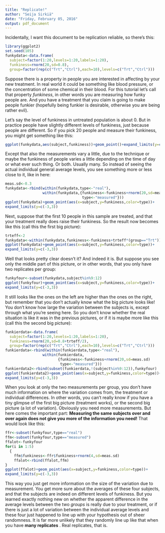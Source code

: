 ```yaml
---
title: "Replicate!"
author: "Seija Sirkiä"
date: "Friday, February 05, 2016"
output: pdf_document
---
```


Incidentally, I want this document to be replication reliable, so there's this:
```r
library(ggplot2)
set.seed(105)
funkydata<-data.frame(
  subject=factor(1:20,levels=1:20,labels=1:20),
  funkiness=rnorm(20,sd=0.8),
  group=factor(rep(c("Trt","Ctrl"),each=10),levels=c("Trt","Ctrl")))
```

Suppose there is a property in people you are interested in affecting by your new treatment. In real world it could be something like blood pressure, or the concentration of some chemical in their blood. For this tutorial let's call that property *funkiness*, in other words you are measuring how funky people are. And you have a treatment that you claim is going to make people funkier (hopefully being funkier is desirable, otherwise you are being rather evil).

Let's say the level of funkiness in untreated population is about 0. But in practice people have slightly different levels of funkiness, just because people are different. So if you pick 20 people and measure their funkiness, you might get something like this:
```r
ggplot(funkydata,aes(subject,funkiness))+geom_point()+expand_limits(y=c(-3,3))
```

Except that also the measurements vary a little, due to the technique or maybe the funkiness of people varies a little depending on the time of day or what ever such thing. Or both. Usually many. So instead of seeing the actual individual general average levels, you see something more or less close to it, like in here:
```r
meas.sd<-0.3
funkydata<-rbind(within(funkydata,type<-"real"),
                 within(funkydata,{funkiness<-funkiness+rnorm(20,sd=meas.sd)
                                   type<-"measured"}))
ggplot(funkydata)+geom_point(aes(x=subject,y=funkiness,color=type))+
expand_limits(y=c(-3,3))
```

Next, suppose that the first 10 people in this sample are treated, and that your treatment really does raise their funkiness. So the result now becomes like this (call this the first big picture):
```r
trteff<-2
funkydata<-within(funkydata,funkiness<-funkiness+trteff*(group=="Trt"))
ggplot(funkydata)+geom_point(aes(x=subject,y=funkiness,color=type))+
expand_limits(y=c(-3,3))
```

Well that looks pretty clear doesn't it? And indeed it is. But suppose you see only the middle part of this picture, or in other words, that you only have two replicates per group:
```r
funkyfour<-subset(funkydata,subject%in%9:12)
ggplot(funkyfour)+geom_point(aes(x=subject,y=funkiness,color=type))+
expand_limits(y=c(-3,3))
``` 

It still looks like the ones on the left are higher than the ones on the right, but remember that you don't actually know what the big picture looks like! You don't know how large the variation between the subjects is, except through what you're seeing here. So you don't know whether the real situation is like it was in the previous pictures, or if it is maybe more like this (call this the second big picture):
```r
funkierdata<-data.frame(
  subject=factor(1:20,levels=1:20,labels=1:20),
  funkiness=rnorm(20,sd=0.8+trteff/2),
  group=factor(rep(c("Trt","Ctrl"),each=10),levels=c("Trt","Ctrl")))
funkierdata<-rbind(within(funkierdata,type<-"real"),
                 within(funkierdata,
                        {funkiness<-funkiness+rnorm(20,sd=meas.sd)
                         type<-"measured"}))
funkierdata2<-rbind(subset(funkierdata,!(subject%in%9:12)),funkyfour)
ggplot(funkierdata2)+geom_point(aes(x=subject,y=funkiness,color=type))+
expand_limits(y=c(-3,3))
```

When you look at only the two measurements per group, you don't have much information on where the variation comes from, the treatment or individual differences. In other words, you can't really know if you have a tiny glimpse of the first big picture (treatment works), or the second big picture (a lot of variation). Obviously you need more measurements. But here comes the important part: **Measuring the same subjects over and over again does not give you more of the information you need!** That would look like this:
```r
ffr<-subset(funkyfour,type=="real")
ffm<-subset(funkyfour,type=="measured")
ffalot<-funkyfour
for(i in 1:5)
  {
    ffm$funkiness<-ffr$funkiness+rnorm(4,sd=meas.sd)
    ffalot<-rbind(ffalot,ffm)
}
ggplot(ffalot)+geom_point(aes(x=subject,y=funkiness,color=type))+
expand_limits(y=c(-3,3))
```

This way you just get more information on the size of the variation due to measurement. You get more sure about the averages of these four subjects, and that the subjects are indeed on different levels of funkiness. But you learned exactly nothing new on whether the apparent difference in the average levels between the two *groups* is really due to your treatment, or if there is just a lot of variation between the individual average levels and these four just happened to line up with your hypothesis out of sheer randomness. It is far more unlikely that they randomly line up like that when you have **many replicates** . Real replicates, that is. 
